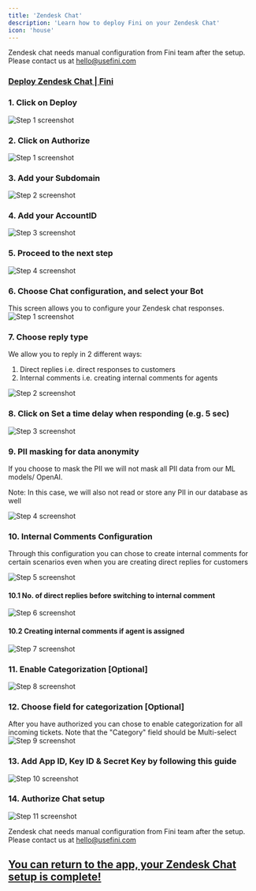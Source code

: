 ```yaml
---
title: 'Zendesk Chat'
description: 'Learn how to deploy Fini on your Zendesk Chat'
icon: 'house'
---
```


<Tip>Zendesk chat needs manual configuration from Fini team after the setup. Please contact us at hello@usefini.com</Tip>

### [Deploy Zendesk Chat | Fini](https://app.usefini.com/dashboard/deploy)


### 1. Click on Deploy
![Step 1 screenshot](https://images.tango.us/workflows/f5348255-da41-459f-94da-ef33b65d686f/steps/d05d7aa0-5a75-4651-962f-ae9e1cf0ace3/bc44872a-e53c-433d-b6b8-23c7cad8e7ab.png?crop=focalpoint&fit=crop&fp-x=0.1202&fp-y=0.3938&fp-z=1.9329&w=1200&mark-x=27&mark-y=373&m64=aHR0cHM6Ly9pbWFnZXMudGFuZ28udXMvc3RhdGljL2JsYW5rLnBuZz9tYXNrPWNvcm5lcnMmYm9yZGVyPTYlMkNGRjc0NDImdz01MDQmaD0xMDQmZml0PWNyb3AmY29ybmVyLXJhZGl1cz0xMA%3D%3D)

### 2. Click on Authorize
![Step 1 screenshot](https://images.tango.us/workflows/565fc95a-07e7-4975-97cb-922e01bb63ab/steps/ab5dfff6-b5cc-4070-9795-ecb8ba375f59/e0eed6b0-2dd4-42c9-9ae9-991ac002c9cf.png?crop=focalpoint&fit=crop&fp-x=0.6704&fp-y=0.3443&fp-z=1.7434&w=1200&mark-x=733&mark-y=445&m64=aHR0cHM6Ly9pbWFnZXMudGFuZ28udXMvc3RhdGljL2JsYW5rLnBuZz9tYXNrPWNvcm5lcnMmYm9yZGVyPTYlMkNGRjc0NDImdz0xMzUmaD01OCZmaXQ9Y3JvcCZjb3JuZXItcmFkaXVzPTEw)

### 3. Add your Subdomain
![Step 2 screenshot](https://images.tango.us/workflows/565fc95a-07e7-4975-97cb-922e01bb63ab/steps/4cbc4e7a-3db2-465a-894f-3a6d419b8dd4/48e69d1a-8cc4-4662-9aef-34d446c947ad.png?crop=focalpoint&fit=crop&fp-x=0.5000&fp-y=0.4454&fp-z=1.8985&w=1200&&mark-x=342&mark-y=395&m64=aHR0cHM6Ly9pbWFnZXMudGFuZ28udXMvc3RhdGljL2JsYW5rLnBuZz9tYXNrPWNvcm5lcnMmYm9yZGVyPTYlMkNGRjc0NDImdz01MTcmaD03MSZmaXQ9Y3JvcCZjb3JuZXItcmFkaXVzPTEw)

### 4. Add your AccountID
![Step 3 screenshot](https://images.tango.us/workflows/565fc95a-07e7-4975-97cb-922e01bb63ab/steps/4b4a1b81-741f-4e7e-8f87-158ea188577e/36cc2ad2-464e-40fe-880f-846a74eed6a8.png?crop=focalpoint&fit=crop&fp-x=0.5000&fp-y=0.5661&fp-z=1.8985&w=1200&mark-x=342&mark-y=395&m64=aHR0cHM6Ly9pbWFnZXMudGFuZ28udXMvc3RhdGljL2JsYW5rLnBuZz9tYXNrPWNvcm5lcnMmYm9yZGVyPTYlMkNGRjc0NDImdz01MTcmaD03MSZmaXQ9Y3JvcCZjb3JuZXItcmFkaXVzPTEw)

### 5. Proceed to the next step
![Step 4 screenshot](https://images.tango.us/workflows/565fc95a-07e7-4975-97cb-922e01bb63ab/steps/9ae89422-125d-4974-b7aa-3d20e23cf57a/729555b3-1498-4184-9aff-a91a6f40b834.png?crop=focalpoint&fit=crop&fp-x=0.5000&fp-y=0.5000&w=1200&mark-x=803&mark-y=546&m64=aHR0cHM6Ly9pbWFnZXMudGFuZ28udXMvc3RhdGljL2JsYW5rLnBuZz9tYXNrPWNvcm5lcnMmYm9yZGVyPTQlMkNGRjc0NDImdz01OSZoPTMxJmZpdD1jcm9wJmNvcm5lci1yYWRpdXM9MTA%3D)

### 6. Choose Chat configuration, and select your Bot
This screen allows you to configure your Zendesk chat responses.
![Step 1 screenshot](https://images.tango.us/workflows/595a2e75-14a1-49ff-95b8-6475b766657a/steps/e24af0c0-fb2a-401f-976b-6471912f43d8/4f1e371c-f16f-4c68-afb7-83d338eeb8ef.png?crop=focalpoint&fit=crop&fp-x=0.5000&fp-y=0.5000&w=1200&mark-x=330&mark-y=394&m64=aHR0cHM6Ly9pbWFnZXMudGFuZ28udXMvc3RhdGljL2JsYW5rLnBuZz9tYXNrPWNvcm5lcnMmYm9yZGVyPTQlMkNGRjc0NDImdz0yNjYmaD0zOSZmaXQ9Y3JvcCZjb3JuZXItcmFkaXVzPTEw)

### 7. Choose reply type

We allow you to reply in 2 different ways:
1) Direct replies i.e. direct responses to customers
2) Internal comments i.e. creating internal comments for agents

![Step 2 screenshot](https://images.tango.us/workflows/595a2e75-14a1-49ff-95b8-6475b766657a/steps/a8bcfdcd-d49c-4937-b2ba-0449e33d9253/8df36bb7-5990-4a29-8c1f-8dcb64405d60.png?crop=focalpoint&fit=crop&fp-x=0.5000&fp-y=0.5000&w=1200&mark-x=603&mark-y=394&m64=aHR0cHM6Ly9pbWFnZXMudGFuZ28udXMvc3RhdGljL2JsYW5rLnBuZz9tYXNrPWNvcm5lcnMmYm9yZGVyPTQlMkNGRjc0NDImdz0yNjYmaD0zOSZmaXQ9Y3JvcCZjb3JuZXItcmFkaXVzPTEw)



### 8. Click on Set a time delay when responding (e.g. 5 sec)
![Step 3 screenshot](https://images.tango.us/workflows/595a2e75-14a1-49ff-95b8-6475b766657a/steps/65719d7b-ee4e-45d2-a7a1-f46e82be3ea0/b13c47c9-443c-4e67-8cfe-de1cf19df692.png?crop=focalpoint&fit=crop&fp-x=0.5000&fp-y=0.5000&w=1200&mark-x=330&mark-y=466&m64=aHR0cHM6Ly9pbWFnZXMudGFuZ28udXMvc3RhdGljL2JsYW5rLnBuZz9tYXNrPWNvcm5lcnMmYm9yZGVyPTQlMkNGRjc0NDImdz0yNjYmaD0zOSZmaXQ9Y3JvcCZjb3JuZXItcmFkaXVzPTEw)


### 9. PII masking for data anonymity

If you choose to mask the PII we will not mask all PII data from our ML models/ OpenAI.

Note: In this case, we will also not read or store any PII in our database as well

![Step 4 screenshot](https://images.tango.us/workflows/595a2e75-14a1-49ff-95b8-6475b766657a/steps/e4d8fed6-cd2a-451e-8824-17ff9132950b/4b76b44a-572b-496a-b61f-c89b378056da.png?crop=focalpoint&fit=crop&fp-x=0.6137&fp-y=0.5475&fp-z=2.0114&w=1200&mark-x=332&mark-y=404&m64=aHR0cHM6Ly9pbWFnZXMudGFuZ28udXMvc3RhdGljL2JsYW5rLnBuZz9tYXNrPWNvcm5lcnMmYm9yZGVyPTYlMkNGRjc0NDImdz01MzUmaD03OCZmaXQ9Y3JvcCZjb3JuZXItcmFkaXVzPTEw)



### 10. Internal Comments Configuration

Through this configuration you can chose to create internal comments for certain scenarios even when you are creating direct replies for customers

![Step 5 screenshot](https://images.tango.us/workflows/595a2e75-14a1-49ff-95b8-6475b766657a/steps/d47790f9-57d1-42b9-841f-41bb664a963f/200022a7-f5e5-46a4-afc3-3d7acafa55a9.png?crop=focalpoint&fit=crop&fp-x=0.3664&fp-y=0.5988&fp-z=2.0747&w=1200&mark-x=373&mark-y=404&m64=aHR0cHM6Ly9pbWFnZXMudGFuZ28udXMvc3RhdGljL2JsYW5rLnBuZz9tYXNrPWNvcm5lcnMmYm9yZGVyPTYlMkNGRjc0NDImdz00NTMmaD03OCZmaXQ9Y3JvcCZjb3JuZXItcmFkaXVzPTEw)


#### 10.1 No. of direct replies before switching to internal comment
![Step 6 screenshot](https://images.tango.us/workflows/595a2e75-14a1-49ff-95b8-6475b766657a/steps/a802b32e-97a9-4ee2-aefa-ec9040af1f2a/3e70b4ad-1680-4146-b7f0-962cc569b732.png?crop=focalpoint&fit=crop&fp-x=0.5000&fp-y=0.5000&w=1200&mark-x=330&mark-y=573&m64=aHR0cHM6Ly9pbWFnZXMudGFuZ28udXMvc3RhdGljL2JsYW5rLnBuZz9tYXNrPWNvcm5lcnMmYm9yZGVyPTQlMkNGRjc0NDImdz0yNjYmaD0zOSZmaXQ9Y3JvcCZjb3JuZXItcmFkaXVzPTEw)



#### 10.2 Creating internal comments if agent is assigned
![Step 7 screenshot](https://images.tango.us/workflows/595a2e75-14a1-49ff-95b8-6475b766657a/steps/dbad4142-8065-4ed2-aae3-fb9133c2ee05/3e5c0f58-4382-4b8b-9606-35ea71bc587b.png?crop=focalpoint&fit=crop&fp-x=0.5000&fp-y=0.5000&w=1200&mark-x=603&mark-y=573&m64=aHR0cHM6Ly9pbWFnZXMudGFuZ28udXMvc3RhdGljL2JsYW5rLnBuZz9tYXNrPWNvcm5lcnMmYm9yZGVyPTQlMkNGRjc0NDImdz0yNjYmaD0zOSZmaXQ9Y3JvcCZjb3JuZXItcmFkaXVzPTEw)

### 11. Enable Categorization [Optional]
![Step 8 screenshot](https://images.tango.us/workflows/595a2e75-14a1-49ff-95b8-6475b766657a/steps/0d174820-484e-4f51-bbc6-c2c4b1c02337/e266b07e-4e66-4e37-b61b-a98b049bdc62.png?crop=focalpoint&fit=crop&fp-x=0.5000&fp-y=0.5000&w=1200&mark-x=465&mark-y=549&m64=aHR0cHM6Ly9pbWFnZXMudGFuZ28udXMvc3RhdGljL2JsYW5rLnBuZz9tYXNrPWNvcm5lcnMmYm9yZGVyPTQlMkNGRjc0NDImdz00NCZoPTI2JmZpdD1jcm9wJmNvcm5lci1yYWRpdXM9MTA%3D)

### 12. Choose field for categorization [Optional]
After you have authorized you can chose to enable categorization for all incoming tickets. Note that the "Category" field should be Multi-select
![Step 9 screenshot](https://images.tango.us/workflows/595a2e75-14a1-49ff-95b8-6475b766657a/steps/b233f8ee-46d2-4622-9c08-3812355f58c5/ff4658bc-329a-4039-a14d-1532bab8d673.png?crop=focalpoint&fit=crop&fp-x=0.5000&fp-y=0.5000&w=1200&mark-x=603&mark-y=549&m64=aHR0cHM6Ly9pbWFnZXMudGFuZ28udXMvc3RhdGljL2JsYW5rLnBuZz9tYXNrPWNvcm5lcnMmYm9yZGVyPTQlMkNGRjc0NDImdz0yNjYmaD0zOSZmaXQ9Y3JvcCZjb3JuZXItcmFkaXVzPTEw)

### 13. Add App ID, Key ID & Secret Key by following this guide
![Step 10 screenshot](https://images.tango.us/workflows/595a2e75-14a1-49ff-95b8-6475b766657a/steps/adbc0c02-11e3-43b7-8826-d38615418f86/e0c2062a-01c2-4604-89bf-61893a75592c.png?crop=focalpoint&fit=crop&fp-x=0.5000&fp-y=0.5000&w=1200&mark-x=334&mark-y=664&m64=aHR0cHM6Ly9pbWFnZXMudGFuZ28udXMvc3RhdGljL2JsYW5rLnBuZz9tYXNrPWNvcm5lcnMmYm9yZGVyPTQlMkNGRjc0NDImdz0yNzgmaD0xOSZmaXQ9Y3JvcCZjb3JuZXItcmFkaXVzPTEw)

### 14. Authorize Chat setup
![Step 11 screenshot](https://images.tango.us/workflows/595a2e75-14a1-49ff-95b8-6475b766657a/steps/02722ec7-9d79-41c6-9e87-da84b92a3279/49755beb-c45e-43cf-8848-8562bcfdbc28.png?crop=focalpoint&fit=crop&fp-x=0.5000&fp-y=0.5000&w=1200&mark-x=808&mark-y=688&m64=aHR0cHM6Ly9pbWFnZXMudGFuZ28udXMvc3RhdGljL2JsYW5rLnBuZz9tYXNrPWNvcm5lcnMmYm9yZGVyPTQlMkNGRjc0NDImdz02MSZoPTMyJmZpdD1jcm9wJmNvcm5lci1yYWRpdXM9MTA%3D)

<Tip>Zendesk chat needs manual configuration from Fini team after the setup. Please contact us at hello@usefini.com</Tip>


## [You can return to the app, your Zendesk Chat setup is complete!](https://app.usefini.com/dashboard/deploy)

<br/>
